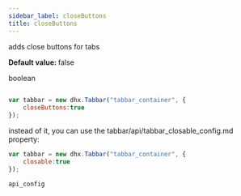 ```yaml
---
sidebar_label: closeButtons
title: closeButtons
---
```



          


<Short>
 
adds close buttons for tabs



</Short>


<strong>Default value: </strong> 
false



<Type>
 boolean


</Type>


~~~js
 
var tabbar = new dhx.Tabbar("tabbar_container", {
    closeButtons:true
});


~~~
 instead of it, you can use the tabbar/api/tabbar_closable_config.md property:

~~~js
var tabbar = new dhx.Tabbar("tabbar_container", {
    closable:true
});
~~~

	api_config

<Descr>
 





</Descr>

